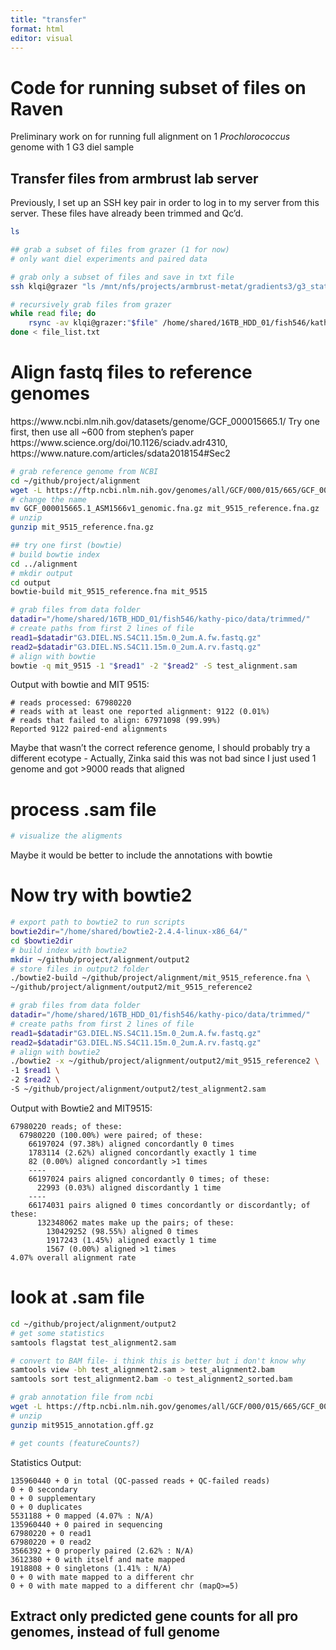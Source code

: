 ```yaml
---
title: "transfer"
format: html
editor: visual
---
```


# Code for running subset of files on Raven
Preliminary work on for running full alignment on 1 _Prochlorococcus_ genome with 1 G3 diel sample

## Transfer files from armbrust lab server
Previously, I set up an SSH key pair in order to log in to my server from this server. These files have already been trimmed and Qc'd.

```bash
ls
```


```bash
## grab a subset of files from grazer (1 for now)
# only want diel experiments and paired data

# grab only a subset of files and save in txt file
ssh klqi@grazer "ls /mnt/nfs/projects/armbrust-metat/gradients3/g3_station_ns_metat/qc_data/G3.DIEL*.fastq.gz | grep -v '.unpaired.fastq.gz'" | head -n 6 > file_list.txt

# recursively grab files from grazer
while read file; do
    rsync -av klqi@grazer:"$file" /home/shared/16TB_HDD_01/fish546/kathy-pico/data/trimmed/
done < file_list.txt
```

# Align fastq files to reference genomes

https://www.ncbi.nlm.nih.gov/datasets/genome/GCF_000015665.1/ Try one first, then use all \~600 from stephen's paper https://www.science.org/doi/10.1126/sciadv.adr4310, https://www.nature.com/articles/sdata2018154#Sec2

```bash
# grab reference genome from NCBI
cd ~/github/project/alignment
wget -L https://ftp.ncbi.nlm.nih.gov/genomes/all/GCF/000/015/665/GCF_000015665.1_ASM1566v1/GCF_000015665.1_ASM1566v1_genomic.fna.gz
# change the name
mv GCF_000015665.1_ASM1566v1_genomic.fna.gz mit_9515_reference.fna.gz
# unzip
gunzip mit_9515_reference.fna.gz
```

```bash
## try one first (bowtie)
# build bowtie index
cd ../alignment
# mkdir output
cd output
bowtie-build mit_9515_reference.fna mit_9515

# grab files from data folder
datadir="/home/shared/16TB_HDD_01/fish546/kathy-pico/data/trimmed/"
# create paths from first 2 lines of file
read1=$datadir"G3.DIEL.NS.S4C11.15m.0_2um.A.fw.fastq.gz"
read2=$datadir"G3.DIEL.NS.S4C11.15m.0_2um.A.rv.fastq.gz"
# align with bowtie
bowtie -q mit_9515 -1 "$read1" -2 "$read2" -S test_alignment.sam
```

Output with bowtie and MIT 9515:

```         
# reads processed: 67980220
# reads with at least one reported alignment: 9122 (0.01%)
# reads that failed to align: 67971098 (99.99%)
Reported 9122 paired-end alignments
```

Maybe that wasn't the correct reference genome, I should probably try a different ecotype - Actually, Zinka said this was not bad since I just used 1 genome and got \>9000 reads that aligned

# process .sam file

```bash
# visualize the aligments

```

Maybe it would be better to include the annotations with bowtie

# Now try with bowtie2

```bash
# export path to bowtie2 to run scripts
bowtie2dir="/home/shared/bowtie2-2.4.4-linux-x86_64/"
cd $bowtie2dir
# build index with bowtie2
mkdir ~/github/project/alignment/output2
# store files in output2 folder
./bowtie2-build ~/github/project/alignment/mit_9515_reference.fna \
~/github/project/alignment/output2/mit_9515_reference2

# grab files from data folder
datadir="/home/shared/16TB_HDD_01/fish546/kathy-pico/data/trimmed/"
# create paths from first 2 lines of file
read1=$datadir"G3.DIEL.NS.S4C11.15m.0_2um.A.fw.fastq.gz"
read2=$datadir"G3.DIEL.NS.S4C11.15m.0_2um.A.rv.fastq.gz"
# align with bowtie2
./bowtie2 -x ~/github/project/alignment/output2/mit_9515_reference2 \
-1 $read1 \
-2 $read2 \
-S ~/github/project/alignment/output2/test_alignment2.sam
```

Output with Bowtie2 and MIT9515:

```         
67980220 reads; of these:
  67980220 (100.00%) were paired; of these:
    66197024 (97.38%) aligned concordantly 0 times
    1783114 (2.62%) aligned concordantly exactly 1 time
    82 (0.00%) aligned concordantly >1 times
    ----
    66197024 pairs aligned concordantly 0 times; of these:
      22993 (0.03%) aligned discordantly 1 time
    ----
    66174031 pairs aligned 0 times concordantly or discordantly; of these:
      132348062 mates make up the pairs; of these:
        130429252 (98.55%) aligned 0 times
        1917243 (1.45%) aligned exactly 1 time
        1567 (0.00%) aligned >1 times
4.07% overall alignment rate
```

# look at .sam file

```bash
cd ~/github/project/alignment/output2
# get some statistics
samtools flagstat test_alignment2.sam

# convert to BAM file- i think this is better but i don't know why
samtools view -bh test_alignment2.sam > test_alignment2.bam
samtools sort test_alignment2.bam -o test_alignment2_sorted.bam

# grab annotation file from ncbi
wget -L https://ftp.ncbi.nlm.nih.gov/genomes/all/GCF/000/015/665/GCF_000015665.1_ASM1566v1/GCF_000015665.1_ASM1566v1_genomic.gff.gz -O mit9515_annotation.gff.gz
# unzip
gunzip mit9515_annotation.gff.gz

# get counts (featureCounts?)
```

Statistics Output:

```         
135960440 + 0 in total (QC-passed reads + QC-failed reads)
0 + 0 secondary
0 + 0 supplementary
0 + 0 duplicates
5531188 + 0 mapped (4.07% : N/A)
135960440 + 0 paired in sequencing
67980220 + 0 read1
67980220 + 0 read2
3566392 + 0 properly paired (2.62% : N/A)
3612380 + 0 with itself and mate mapped
1918808 + 0 singletons (1.41% : N/A)
0 + 0 with mate mapped to a different chr
0 + 0 with mate mapped to a different chr (mapQ>=5)
```


## Extract only predicted gene counts for all pro genomes, instead of full genome